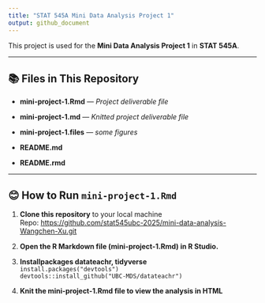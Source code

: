 ```yaml
---
title: "STAT 545A Mini Data Analysis Project 1"
output: github_document
---
```


This project is used for the **Mini Data Analysis Project 1** in **STAT 545A**.

---

## 📚 **Files in This Repository**

- **mini-project-1.Rmd** — *Project deliverable file*  

- **mini-project-1.md** — *Knitted project deliverable file*  

- **mini-project-1.files** — *some figures*  

- **README.md** 

- **README.rmd** 

---

## 😊 **How to Run `mini-project-1.Rmd`**

1. **Clone this repository** to your local machine\
   Repo: <https://github.com/stat545ubc-2025/mini-data-analysis-Wangchen-Xu.git>

2. **Open the R Markdown file (mini-project-1.Rmd) in R Studio.**

3. **Installpackages datateachr, tidyverse**\
`install.packages("devtools")`\
`devtools::install_github("UBC-MDS/datateachr")`

4. **Knit the mini-project-1.Rmd file to view the analysis in HTML**



